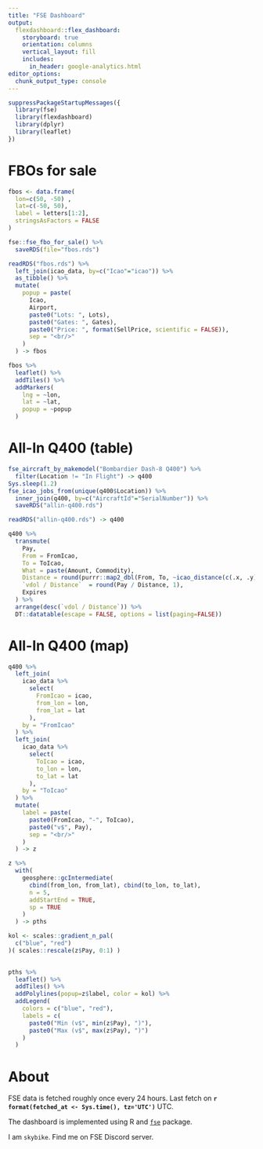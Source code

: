 ```yaml
---
title: "FSE Dashboard"
output: 
  flexdashboard::flex_dashboard:
    storyboard: true
    orientation: columns
    vertical_layout: fill
    includes:
      in_header: google-analytics.html
editor_options: 
  chunk_output_type: console
---
```


```r
suppressPackageStartupMessages({
  library(fse)
  library(flexdashboard)
  library(dplyr)
  library(leaflet)
})
```





# FBOs for sale

```r
fbos <- data.frame(
  lon=c(50, -50) , 
  lat=c(-50, 50),
  label = letters[1:2],
  stringsAsFactors = FALSE
)
```

```r
fse::fse_fbo_for_sale() %>%
  saveRDS(file="fbos.rds")
```

```r
readRDS("fbos.rds") %>%
  left_join(icao_data, by=c("Icao"="icao")) %>%
  as_tibble() %>%
  mutate(
    popup = paste(
      Icao, 
      Airport, 
      paste0("Lots: ", Lots), 
      paste0("Gates: ", Gates), 
      paste0("Price: ", format(SellPrice, scientific = FALSE)),
      sep = "<br/>"
    )
  ) -> fbos
```


```r
fbos %>%
  leaflet() %>%
  addTiles() %>%
  addMarkers(
    lng = ~lon, 
    lat = ~lat, 
    popup = ~popup
  )
```




















# All-In Q400 (table)

```r
fse_aircraft_by_makemodel("Bombardier Dash-8 Q400") %>%
  filter(Location != "In Flight") -> q400
Sys.sleep(1.2)
fse_icao_jobs_from(unique(q400$Location)) %>%
  inner_join(q400, by=c("AircraftId"="SerialNumber")) %>%
  saveRDS("allin-q400.rds")
```

```r
readRDS("allin-q400.rds") -> q400
```

```r
q400 %>%
  transmute(
    Pay,
    From = FromIcao, 
    To = ToIcao, 
    What = paste(Amount, Commodity),
    Distance = round(purrr::map2_dbl(From, To, ~icao_distance(c(.x, .y)))),
    `vdol / Distance`  = round(Pay / Distance, 1),
    Expires
  ) %>%
  arrange(desc(`vdol / Distance`)) %>%
  DT::datatable(escape = FALSE, options = list(paging=FALSE))
```

# All-In Q400 (map)

```r
q400 %>%
  left_join(
    icao_data %>%
      select(
        FromIcao = icao,
        from_lon = lon,
        from_lat = lat
      ),
    by = "FromIcao"
  ) %>%
  left_join(
    icao_data %>%
      select(
        ToIcao = icao,
        to_lon = lon,
        to_lat = lat
      ),
    by = "ToIcao"
  ) %>%
  mutate(
    label = paste(
      paste0(FromIcao, "-", ToIcao),
      paste0("v$", Pay),
      sep = "<br/>"
    )
  ) -> z

z %>%
  with(
    geosphere::gcIntermediate(
      cbind(from_lon, from_lat), cbind(to_lon, to_lat),
      n = 5,
      addStartEnd = TRUE,
      sp = TRUE
    )
  ) -> pths

kol <- scales::gradient_n_pal(
  c("blue", "red")
)( scales::rescale(z$Pay, 0:1) )
  

pths %>%
  leaflet() %>%
  addTiles() %>%
  addPolylines(popup=z$label, color = kol) %>%
  addLegend(
    colors = c("blue", "red"), 
    labels = c( 
      paste0("Min (v$", min(z$Pay), ")"),
      paste0("Max (v$", max(z$Pay), ")")
    )
  )
```










# About

FSE data is fetched roughly once every 24 hours. Last fetch on **`r format(fetched_at <- Sys.time(), tz='UTC')`** UTC.

The dashboard is implemented using R and [`fse`](https://github.com/rfse/fse) package.

I am `skybike`. Find me on FSE Discord server.
